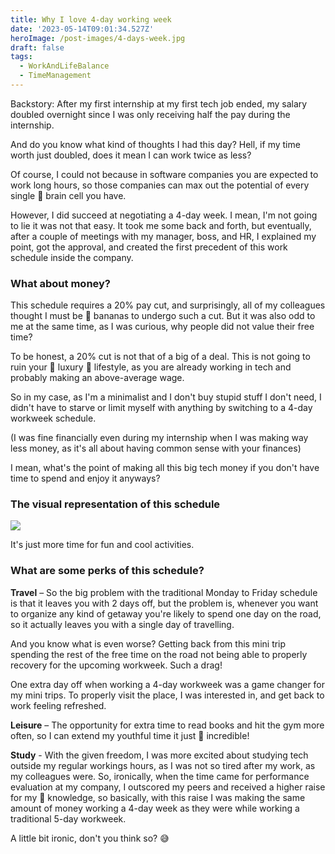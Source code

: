 ```yaml
---
title: Why I love 4-day working week
date: '2023-05-14T09:01:34.527Z'
heroImage: /post-images/4-days-week.jpg
draft: false
tags:
  - WorkAndLifeBalance
  - TimeManagement
---
```




Backstory: After my first internship at my first tech job ended, my salary doubled overnight since I was only receiving half the pay during the internship.

And do you know what kind of thoughts I had this day? Hell, if my time worth just doubled, does it mean I can work twice as less?

Of course, I could not because in software companies you are expected to work long hours, so those companies can max out the potential of every single 🧠 brain cell you have.

However, I did succeed at negotiating a 4-day week. I mean, I'm not going to lie it was not that easy. It took me some back and forth, but eventually, after a couple of meetings with my manager, boss, and HR, I explained my point, got the approval, and created the first precedent of this work schedule inside the company.

### What about money?

This schedule requires a 20% pay cut, and surprisingly, all of my colleagues thought I must be 🙈 bananas to undergo such a cut. But it was also odd to me at the same time, as I was curious, why people did not value their free time?

To be honest, a 20% cut is not that of a big of a deal. This is not going to ruin your 💎 luxury 💼 lifestyle, as you are already working in tech and probably making an above-average wage.

So in my case, as I'm a minimalist and I don't buy stupid stuff I don't need, I didn't have to starve or limit myself with anything by switching to a 4-day workweek schedule.

(I was fine financially even during my internship when I was making way less money, as it's all about having common sense with your finances)

I mean, what's the point of making all this big tech money if you don't have time to spend and enjoy it anyways?

### The visual representation of this schedule

![](</post-images/4 day workweek illustration.jpg>)

It's just more time for fun and cool activities.

### What are some perks of this schedule?

**Travel** – So the big problem with the traditional Monday to Friday schedule is that it leaves you with 2 days off, but the problem is, whenever you want to organize any kind of getaway you're likely to spend one day on the road, so it actually leaves you with a single day of travelling.

And you know what is even worse? Getting back from this mini trip spending the rest of the free time on the road not being able to properly recovery for the upcoming workweek. Such a drag!

One extra day off when working a 4-day workweek was a game changer for my mini trips. To properly visit the place, I was interested in, and get back to work feeling refreshed.

**Leisure** – The opportunity for extra time to read books and hit the gym more often, so I can extend my youthful time it just 🤩 incredible!

**Study** - With the given freedom, I was more excited about studying tech outside my regular workings hours, as I was not so tired after my work, as my colleagues were. So, ironically, when the time came for performance evaluation at my company, I outscored my peers and received a higher raise for my 📖 knowledge, so basically, with this raise I was making the same amount of money working a 4-day week as they were while working a traditional 5-day workweek.

A little bit ironic, don't you think so? 😅
